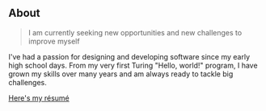 ## About

> I am currently seeking new opportunities and new challenges to improve myself

I've had a passion for designing and developing software since my early high school days. From my very first Turing "Hello, world!" program, I have grown my skills over many years and am always ready to tackle big challenges.

[Here's my résumé](./Pravinthan%20Prabagaran%20Resume.pdf)
